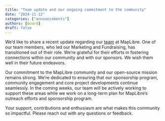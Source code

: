 ```yaml
---
title: "Team update and our ongoing commitment to the community"
date: "2024-11-12"
categories: ["announcements"]
authors: [board]
draft: false
---
```


We’d like to share a recent update regarding our [team](https://maplibre.org/about/) at MapLibre. One of our team members, who led our Marketing and Fundraising, has transitioned out of their role. We’re grateful for their efforts in fostering connections within our community and with our sponsors. We wish them well in their future endeavors.

Our commitment to the MapLibre community and our open-source mission remains strong. We’re dedicated to ensuring that our sponsorship program, community engagement and core project developments continue seamlessly. In the coming weeks, our team will be actively working to support these areas while we work on a long-term plan for MapLibre’s outreach efforts and sponsorship program.

Your support, contributions and enthusiasm are what makes this community so impactful. Please reach out with any questions or feedback.
